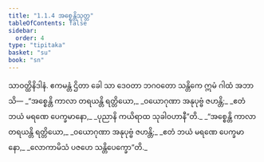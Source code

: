 ```yaml
---
title: "1.1.4 အစ္စေန္တိသုတ္တ"
tableOfContents: false
sidebar:
  order: 4
type: "tipitaka"
basket: "su"
book: "sn"
---
```



<DynamicBreadcrumb />

<Division number="4" book="sn" e="ch" v="18" p="280">

<Paragraph number="13" book="sn">
သာဝတ္ထိနိဒါနံ. ဧကမန္တံ ဌိတာ ခေါ သာ ဒေဝတာ ဘဂဝတော သန္တိကေ ဣမံ ဂါထံ အဘာသိ—
</Paragraph>

<Paragraph number="14" type="verses" book="sn">
_“အစ္စေန္တိ ကာလာ တရယန္တိ ရတ္တိယော,_  
_ဝယောဂုဏာ အနုပုဗ္ဗံ ဇဟန္တိ;_  
_ဧတံ ဘယံ မရဏေ ပေက္ခမာနော,_  
_ပုညာနိ ကယိရာထ သုခါဝဟာနီ”တိ._  

</Paragraph>

<Paragraph number="15" type="verses" book="sn">
_“အစ္စေန္တိ ကာလာ တရယန္တိ ရတ္တိယော,_  
_ဝယောဂုဏာ အနုပုဗ္ဗံ ဇဟန္တိ;_  
_ဧတံ ဘယံ မရဏေ ပေက္ခမာနော,_  
_လောကာမိသံ ပဇဟေ သန္တိပေက္ခော”တိ._
</Paragraph>
</Division>